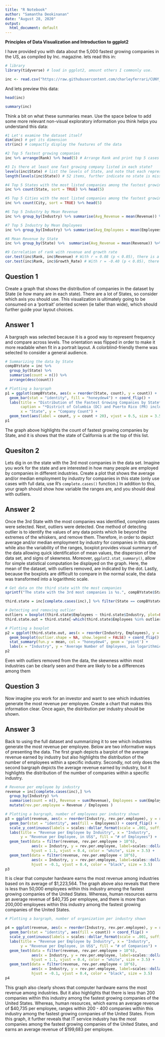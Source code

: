 ```yaml
---
title: "R Notebook"
author: "Samantha Deokinanan"
date: "August 28, 2020"
output:
  html_document: default
---
```


**Principles of Data Visualization and Introduction to ggplot2**

I have provided you with data about the 5,000 fastest growing companies in the US, as compiled by Inc. magazine. lets read this in:

```r
# library
library(tidyverse) # load in ggplot2, amount others I commonly use.

inc <- read.csv("https://raw.githubusercontent.com/charleyferrari/CUNY_DATA_608/master/module1/Data/inc5000_data.csv", header= TRUE)
```

And lets preview this data:

```r
head(inc)
```
```r
summary(inc)
```

Think a bit on what these summaries mean. Use the space below to add some more relevant non-visual exploratory information you think helps you understand this data:

```r
#1 Let's examine the dataset itself
dim(inc) # get its dimension
str(inc) # compactly display the features of the data

#2 Top 5 fastest growing companies
inc %>% arrange(Rank) %>% head(5) # Arrange Rank and print top 5 cases

#3 Is there at least one fast growing company listed in each state?
levels(inc$State) # list the levels of State, and note that each represents an individual state, in addition to District of Columbia (DC) and Puerto Rico (PR).
length(levels(inc$State)) # 52 items, further indicate no state is missing. 

#4 Top 5 States with the most listed companies among the fastest growing companies
inc %>% count(State, sort = TRUE) %>% head(5)

#5 Top 5 Cities with the most listed companies among the fastest growing companies
inc %>% count(City, sort = TRUE) %>% head(5)

#6 Top 5 Industry by Mean Revenue
inc %>% group_by(Industry) %>% summarise(Avg_Revenue = mean(Revenue)) %>%  arrange(desc(Avg_Revenue)) %>% head(5)

#7 Top 5 Industry by Mean Employees
inc %>% group_by(Industry) %>% summarise(Avg_Employees = mean(Employees)) %>%  arrange(desc(Avg_Employees)) %>% head(5)

#8 Mean Revenue by State
inc %>% group_by(State) %>%  summarise(Avg_Revenue = mean(Revenue)) %>%  arrange(desc(Avg_Revenue)) 

#9 Correlation of rank with revenue and growth rate
cor.test(inc$Rank, inc$Revenue) # With r = 0.08 (p < 0.05), there is a very weak correlation.
cor.test(inc$Rank, inc$Growth_Rate) # With r = -0.40 (p < 0.05), there is a weak correlation.
```

## Question 1

Create a graph that shows the distribution of companies in the dataset by State (ie how many are in each state). There are a lot of States, so consider which axis you should use. This visualization is ultimately going to be consumed on a 'portrait' oriented screen (ie taller than wide), which should further guide your layout choices.

## Answer 1

A bargraph was selected because it is a good way to represent frequency and compare across levels. The orientation was flipped in order to make it more readable when fit in a portrait layout. A colorblind-friendly theme was selected to consider a general audience.

```r
# Summarizing the data by State
compBYstate = inc %>%
  group_by(State) %>%
  summarise(count = n()) %>%
  arrange(desc(count))

# Plotting a bargraph
p1 = ggplot(compBYstate, aes(x = reorder(State, count), y = count)) + 
  geom_bar(stat = "identity", fill = "honeydew4") + coord_flip() + 
  labs(title = "Distribution of the Fastest Growing Companies by State*", 
       caption = "*District of Columbia (DC) and Puerto Rico (PR) included.", 
       x = "State", y = "Company Count") +  
  geom_text(aes(label = count, y = count + 20), vjust = 0.5, size = 3.5)
p1
```

The graph above highlights the count of fastest growing companies by State, and it is shows that the state of California is at the top of this list.

## Quesiton 2

Lets dig in on the state with the 3rd most companies in the data set. Imagine you work for the state and are interested in how many people are employed by companies in different industries. Create a plot that shows the average and/or median employment by industry for companies in this state (only use cases with full data, use R's `complete.cases()` function.) In addition to this, your graph should show how variable the ranges are, and you should deal with outliers.

## Answer 2

Once the 3rd State with the most companies was identified, complete cases were selected. Next, outliers were detected. One method of detecting outlier is to identify the values of any data points which lie beyond the extremes of the whiskers, and remove them. Therefore, in order to depict average and/or median employment by industry for companies in this state, while also the variability of the ranges, boxplot provides visual summary of the data allowing quick identification of mean values, the dispersion of the data set, and signs of skewness. Moreover, `ggplot2.stat_summary()`, allow for simple statistical computation be displayed on the graph. Here, the mean of the dataset, with outliers removed, are indicated by the dot. Lastly, because the boxplots are difficult to compare in the normal scale, the data was transformed into a logarithmic scale. 

```r
# Get data on the third state with the most companies
sprintf("The state with the 3rd most companies is %s.", compBYstate$State[3])

third.state = inc[complete.cases(inc),] %>% filter(State == compBYstate$State[3])

# Detecting and removing outlier
outliers = boxplot(third.state$Employees ~ third.state$Industry, plot=FALSE)$out
third.state.out = third.state[-which(third.state$Employees %in% outliers),]

# Plotting a boxplot 
p2 = ggplot(third.state.out, aes(x = reorder(Industry, Employees), y = log(Employees))) +
  geom_boxplot(outlier.shape = NA, show.legend = FALSE) + coord_flip() +
  stat_summary(fun.y = mean, col = "honeydew4", geom = 'point') +
  labs(x = "Industry", y = "Average Number of Employees, in logarithmic scale", title = "Average Employee Size by Industry", subtitle = "average given by dot")
p2
```

Even with outliers removed from the data, the skewness within most industries can be clearly seen and there are likely to be a differences among them

## Question 3

Now imagine you work for an investor and want to see which industries generate the most revenue per employee. Create a chart that makes this information clear. Once again, the distribution per industry should be shown.

## Answer 3

Back to using the full dataset and summarizing it to see which industries generate the most revenue per employee. Below are two informative ways of presenting the data. The first graph depicts a barplot of the average revenue earned by industry but also highlights the distribution of the number of employees within a specific industry. Secondly, not only does the second bargraph depicts the average revenue earned by industry, but it highlights the distribution of the number of companies within a specific industry.

```r
# Revenue per employee by industry
revenue = inc[complete.cases(inc),] %>%
  group_by(Industry) %>%
  summarise(count = n(), Revenue = sum(Revenue), Employees = sum(Employees)) %>%
  mutate(rev.per.employee = Revenue / Employees )

# Plotting a bargraph, number of employees per industry shown
p3 = ggplot(revenue, aes(x = reorder(Industry, rev.per.employee), y = rev.per.employee)) + 
  geom_bar(stat = "identity", aes(fill = Employees)) + coord_flip() +
  scale_y_continuous(labels = scales::dollar_format(scale = .001, suffix = "K")) +
  labs(title = "Revenue per Employee by Industry", x = "Industry", 
       y = "Revenue per Employee, in US$", fill = "# of Employees") +
  geom_text(data = filter(revenue, rev.per.employee > 10^6),
            aes(x = Industry, y = rev.per.employee, label=scales::dollar_format()(rev.per.employee)), 
            hjust = 1.1, vjust = 0.4, color = "white", size = 3.5) +
  geom_text(data = filter(revenue, rev.per.employee < 10^6),
            aes(x = Industry, y = rev.per.employee, label=scales::dollar_format()(rev.per.employee)), 
            hjust = -0.1, vjust = 0.4, color = "black", size = 3.5) 
p3
```

It is clear that computer hardware earns the most revenue among industries based on its average of \$1,223,564. The graph above also reveals that there is less than 50,000 employees within this industry among the fastest growing companies of the United States. Whereas, human resources earns an average revenue of \$40,735 per employee, and there is more than 200,000 employees within this industry among the fastest growing companies of the United States.

```r
# Plotting a bargraph, number of organization per industry shown

p4 = ggplot(revenue, aes(x = reorder(Industry, rev.per.employee), y = rev.per.employee)) + 
  geom_bar(stat = "identity", aes(fill = count)) + coord_flip() +
  scale_y_continuous(labels = scales::dollar_format(scale = .001, suffix = "K")) +
  labs(title = "Revenue per Employee by Industry", x = "Industry", 
       y = "Revenue per Employee, in US$", fill = "# of Companies") +
  geom_text(data = filter(revenue, rev.per.employee > 10^6),
            aes(x = Industry, y = rev.per.employee, label=scales::dollar_format()(rev.per.employee)), 
            hjust = 1.1, vjust = 0.4, color = "white", size = 3.5) +
  geom_text(data = filter(revenue, rev.per.employee < 10^6),
            aes(x = Industry, y = rev.per.employee, label=scales::dollar_format()(rev.per.employee)), 
            hjust = -0.1, vjust = 0.4, color = "black", size = 3.5) 
p4
```

This graph also clearly shows that computer hardware earns the most revenue among industries. But it also highlights that there is less than 200 companies within this industry among the fastest growing companies of the United States. Whereas, human resources, which earns an average revenue of \$40,735 per employee, ranges within 200 - 400 companies within this industry among the fastest growing companies of the United States. From this graph, it further reveals that IT service industry has the most companies among the fastest growing companies of the United States, and earns an average revenue of \$199,683 per employee.
